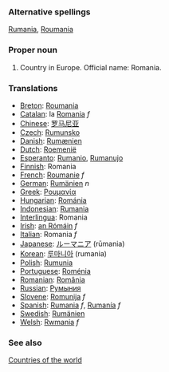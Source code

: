 ===Alternative spellings===
[[Rumania]], [[Roumania]]

===Proper noun===
# Country in Europe. Official name: Romania.

===Translations===
*[[Breton]]: [[Roumania]]
*[[Catalan]]: la [[Romania]] ''f''
*[[Chinese]]: [[罗马尼亚]]
*[[Czech]]: [[Rumunsko]]
*[[Danish]]: [[Rumænien]]
*[[Dutch]]: [[Roemenië]]
*[[Esperanto]]: [[Rumanio]], [[Rumanujo]]
*[[Finnish]]: Romania
*[[French]]: [[Roumanie]] ''f''
*[[German]]: [[Rumänien]] ''n''
*[[Greek]]: [[Ρουμανία]]
*[[Hungarian]]: [[Románia]]
*[[Indonesian]]: [[Rumania]]
*[[Interlingua]]: Romania
*[[Irish]]: [[an Rómáin]] ''f''
*[[Italian]]: Romania ''f''
*[[Japanese]]: [[ルーマニア]] (rūmania)
*[[Korean]]: [[루마니아]] (rumania)
*[[Polish]]: [[Rumunia]]
*[[Portuguese]]: [[Roménia]]
*[[Romanian]]: [[România]]
*[[Russian]]: [[Румыния]]
*[[Slovene]]: [[Romunija]] ''f''
*[[Spanish]]: [[Rumania]] ''f'', [[Rumanía]] ''f''
*[[Swedish]]: [[Rumänien]]
*[[Welsh]]: [[Rwmania]] ''f''

===See also===
[[Countries of the world]]